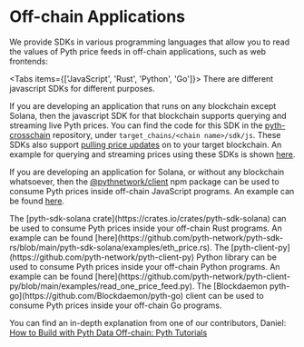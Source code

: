 
# Off-chain Applications

We provide SDKs in various programming languages that allow you to read the values of Pyth price feeds in off-chain applications, such as web frontends:

<Tabs items={['JavaScript', 'Rust', 'Python', 'Go']}>
  <Tab>
There are different javascript SDKs for different purposes.

If you are developing an application that runs on any blockchain except Solana, then the javascript SDK for that blockchain supports querying and streaming live Pyth prices.
You can find the code for this SDK in the [pyth-crosschain](https://github.com/pyth-network/pyth-crosschain) repository, under `target_chains/<chain name>/sdk/js`.
These SDKs also support [pulling price updates](on-demand.md) on to your target blockchain.
An example for querying and streaming prices using these SDKs is shown [here](https://github.com/pyth-network/pyth-crosschain/tree/main/target_chains/ethereum/sdk/js#off-chain-prices).

If you are developing an application for Solana, or without any blockchain whatsoever, then the [@pythnetwork/client](https://www.npmjs.com/package/@pythnetwork/client) npm package can be used to consume Pyth prices inside off-chain JavaScript programs.
An example can be found [here](https://github.com/pyth-network/pyth-client-js#example-usage).

</Tab>
<Tab>
The [pyth-sdk-solana crate](https://crates.io/crates/pyth-sdk-solana) can be used to consume Pyth prices inside your off-chain Rust programs. An example can be found [here](https://github.com/pyth-network/pyth-sdk-rs/blob/main/pyth-sdk-solana/examples/eth_price.rs).
</Tab>
<Tab>
The [pyth-client-py](https://github.com/pyth-network/pyth-client-py) Python library can be used to consume Pyth prices inside your off-chain Python programs. An example can be found [here](https://github.com/pyth-network/pyth-client-py/blob/main/examples/read_one_price_feed.py).
</Tab>
<Tab>
The [Blockdaemon pyth-go](https://github.com/Blockdaemon/pyth-go) client can be used to consume Pyth prices inside your off-chain Go programs.
</Tab>
</Tabs>

You can find an in-depth explanation from one of our contributors, Daniel:
[How to Build with Pyth Data Off-chain: Pyth Tutorials](https://youtu.be/YgD4IWTKD2c)
